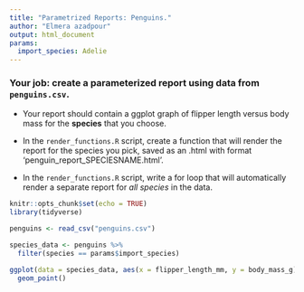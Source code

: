 ```yaml
---
title: "Parametrized Reports: Penguins."
author: "Elmera azadpour"
output: html_document
params:
  import_species: Adelie
---
```


### Your job: create a parameterized report using data from `penguins.csv`. 
- Your report should contain a ggplot graph of flipper length versus body mass for the **species** that you choose.

- In the `render_functions.R` script, create a function that will render the report for the species you pick, saved as an .html with format 'penguin_report_SPECIESNAME.html'. 

- In the `render_functions.R` script, write a for loop that will automatically render a separate report for *all species* in the data. 



```r
knitr::opts_chunk$set(echo = TRUE)
library(tidyverse)
```

```r
penguins <- read_csv("penguins.csv")

species_data <- penguins %>% 
  filter(species == params$import_species)

ggplot(data = species_data, aes(x = flipper_length_mm, y = body_mass_g)) +
  geom_point()
```

